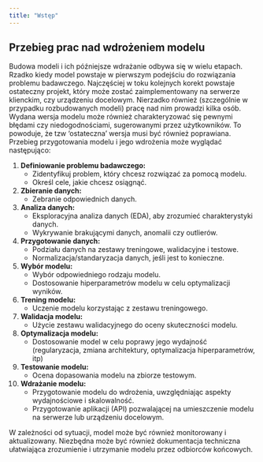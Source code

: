 ```yaml
---
title: "Wstęp"
---
```


## Przebieg prac nad wdrożeniem modelu

Budowa modeli i ich późniejsze wdrażanie odbywa się w wielu etapach. Rzadko
kiedy model powstaje w pierwszym podejściu do rozwiązania problemu badawczego.
Najczęściej w toku kolejnych korekt powstaje ostateczny projekt, który może
zostać zaimplementowany na serwerze klienckim, czy urządzeniu docelowym.
Nierzadko również (szczególnie w przypadku rozbudowanych modeli) pracę nad nim
prowadzi kilka osób. Wydana wersja modelu może również charakteryzować się
pewnymi błędami czy niedogodnościami, sugerowanymi przez użytkowników. To
powoduje, że tzw 'ostateczna' wersja musi być również poprawiana. Przebieg
przygotowania modelu i jego wdrożenia może wyglądać następująco:

1.  **Definiowanie problemu badawczego:**
    -   Zidentyfikuj problem, który chcesz rozwiązać za pomocą modelu.
    -   Określ cele, jakie chcesz osiągnąć.
2.  **Zbieranie danych:**
    -   Zebranie odpowiednich danych.
3.  **Analiza danych:**
    -   Eksploracyjna analiza danych (EDA), aby zrozumieć charakterystyki
        danych.
    -   Wykrywanie brakującymi danych, anomalii czy outlierów.
4.  **Przygotowanie danych:**
    -   Podziału danych na zestawy treningowe, walidacyjne i testowe.
    -   Normalizacja/standaryzacja danych, jeśli jest to konieczne.
5.  **Wybór modelu:**
    -   Wybór odpowiedniego rodzaju modelu.
    -   Dostosowanie hiperparametrów modelu w celu optymalizacji wyników.
6.  **Trening modelu:**
    -   Uczenie modelu korzystając z zestawu treningowego.
7.  **Walidacja modelu:**
    -   Użycie zestawu walidacyjnego do oceny skuteczności modelu.
8.  **Optymalizacja modelu:**
    -   Dostosowanie model w celu poprawy jego wydajność (regularyzacja, zmiana
        architektury, optymalizacja hiperparametrów, itp)
9.  **Testowanie modelu:**
    -   Ocena dopasowania modelu na zbiorze testowym.
10. **Wdrażanie modelu:**
    -   Przygotowanie modelu do wdrożenia, uwzględniając aspekty wydajnościowe
        i skalowalność.
    -   Przygotowanie aplikacji (API) pozwalającej na umieszczenie modelu na
        serwerze lub urządzeniu docelowym.

W zależności od sytuacji, model może być również monitorowany i aktualizowany.
Niezbędna może być również dokumentacja techniczna ułatwiająca zrozumienie i
utrzymanie modelu przez odbiorców końcowych.
